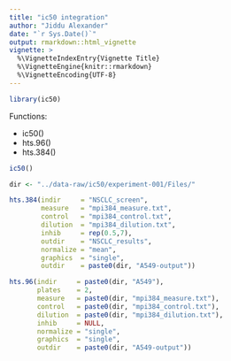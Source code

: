 ```yaml
---
title: "ic50 integration"
author: "Jiddu Alexander"
date: "`r Sys.Date()`"
output: rmarkdown::html_vignette
vignette: >
  %\VignetteIndexEntry{Vignette Title}
  %\VignetteEngine{knitr::rmarkdown}
  %\VignetteEncoding{UTF-8}
---
```



```r
library(ic50)
```

Functions:

- ic50()
- hts.96()
- hts.384()

```r
ic50()
```

```r
dir <- "../data-raw/ic50/experiment-001/Files/"
```


```r
hts.384(indir     = "NSCLC_screen",
        measure   = "mpi384_measure.txt",
        control   = "mpi384_control.txt",
        dilution  = "mpi384_dilution.txt",
        inhib     = rep(0.5,7),
        outdir    = "NSCLC_results",
        normalize = "mean",
        graphics  = "single",
        outdir    = paste0(dir, "A549-output"))
```

```r
hts.96(indir     = paste0(dir, "A549"),
       plates    = 2,
       measure   = paste0(dir, "mpi384_measure.txt"),
       control   = paste0(dir, "mpi384_control.txt"),
       dilution  = paste0(dir, "mpi384_dilution.txt"),
       inhib     = NULL,
       normalize = "single",
       graphics  = "single",
       outdir    = paste0(dir, "A549-output"))
```









